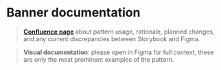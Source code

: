 
<Meta title="components/Banner/Docs" />

# Banner documentation
>**[Confluence page](https://zitenote.atlassian.net/wiki/spaces/DSA/pages/2967896128/Inline+banner)** about pattern usage, rationale, planned changes, and any current discrepancies between Storybook and Figma.

> **Visual documentation**: please open in Figma for full context, these are only the most prominent examples of the pattern.
<Figma url="https://www.figma.com/file/vnzYfrwIISRYkr2iYE5TcD/Platform-%3A-Atoms?node-id=7741%3A3770"/>
